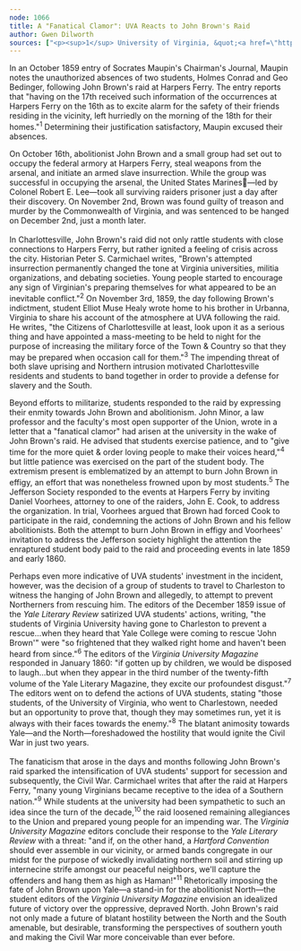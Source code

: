 ```yaml
---
node: 1066
title: A "Fanatical Clamor": UVA Reacts to John Brown's Raid
author: Gwen Dilworth
sources: ["<p><sup>1</sup> University of Virginia, &quot;<a href=\"http://juel.iath.virginia.edu/node/343?doc=/juel_display/chairman-journal/Sessions/session-036\">Session 36 of the Chairman&#39;s Journal</a>,&quot; <em>Journals of the Chairman of the Faculty</em> 12 (September 30, 1859-August 8, 1860).<br />\r\n\t<sup>2</sup> Carmichael, Peter S., <em>The Last Generation: Young Virginians in Peace, War, and Reunion</em> (Chapel Hill: University of North Carolina Press, 2005), 117.<br />\r\n\t<sup>3</sup> Elliot Muse Healy to Brother, November 3, 1859, Papers of the Healy family, 1859-1960, Accession #10496, Special Collections, University of Virginia Library, Charlottesville, VA.<br />\r\n\t<sup>4</sup> Carmichael, <em>Last Generation</em>, 109.<br />\r\n\t<sup>5</sup> Carmichael, <em>Last Generation</em>, 117.<br />\r\n\t<sup>6</sup> &quot;John Brown and Yale Literary Magazine,&quot; <em>Virginia University Magazine</em>, January 1860, 208.<br />\r\n\t<sup>7</sup> &quot;John Brown and Yale,&quot; 208.<br />\r\n\t<sup>8</sup> &quot;John Brown and Yale,&quot; 208.<br />\r\n\t<sup>9</sup> Carmichael, <em>Last Generation</em>, 117.<br />\r\n\t<sup>10</sup> Dilworth, Gwen, &quot;<a href=\"http://juel.iath.virginia.edu/node/1061\">The Destinies of the South Must Be Entrusted to Our Keeping&quot;:&nbsp; 1850s Secessionist and Pro-Slavery Thought at the University of Virginia</a>,&quot; <em>Jefferson&#39;s University-The Early Life</em>.<br />\r\n\t<sup>11</sup> &quot;John Brown and Yale,&quot; 208.</p>\r\n"]
---
```

<p>In an October 1859 entry of Socrates Maupin&#39;s Chairman&#39;s Journal, Maupin notes the unauthorized absences of two students, Holmes Conrad and Geo Bedinger, following John Brown&#39;s raid at Harpers Ferry. The entry reports that &quot;having on the 17th received such information of the occurrences at Harpers Ferry on the 16th as to excite alarm for the safety of their friends residing in the vicinity, left hurriedly on the morning of the 18th for their homes.&quot;<sup>1</sup> Determining their justification satisfactory, Maupin excused their absences.</p>
<p>On October 16th, abolitionist John Brown and a small group had set out to occupy the federal armory at Harpers Ferry, steal weapons from the arsenal, and initiate an armed slave insurrection. While the group was successful in occupying the arsenal, the United States Marines&mdash;led by Colonel Robert E. Lee&mdash;took all surviving raiders prisoner just a day after their discovery. On November 2nd, Brown was found guilty of treason and murder by the Commonwealth of Virginia, and was sentenced to be hanged on December 2nd, just a month later.<br />
	<br />
	In Charlottesville, John Brown&#39;s raid did not only rattle students with close connections to Harpers Ferry, but rather ignited a feeling of crisis across the city. Historian Peter S. Carmichael writes, &quot;Brown&#39;s attempted insurrection permanently changed the tone at Virginia universities, militia organizations, and debating societies. Young people started to encourage any sign of Virginian&#39;s preparing themselves for what appeared to be an inevitable conflict.&quot;<sup>2</sup> On November 3rd, 1859, the day following Brown&#39;s indictment, student Elliot Muse Healy wrote home to his brother in Urbanna, Virginia to share his account of the atmosphere at UVA following the raid. He writes, &quot;the Citizens of Charlottesville at least, look upon it as a serious thing and have appointed a mass-meeting to be held to night for the purpose of increasing the military force of the Town &amp; Country so that they may be prepared when occasion call for them.&quot;<sup>3</sup> The impending threat of both slave uprising and Northern intrusion motivated Charlottesville residents and students to band together in order to provide a defense for slavery and the South.</p>
<p>Beyond efforts to militarize, students responded to the raid by expressing their enmity towards John Brown and abolitionism. John Minor, a law professor and the faculty&#39;s most open supporter of the Union, wrote in a letter that a &quot;fanatical clamor&quot; had arisen at the university in the wake of John Brown&#39;s raid. He advised that students exercise patience, and to &quot;give time for the more quiet &amp; order loving people to make their voices heard,&quot;<sup>4</sup> but little patience was exercised on the part of the student body. The extremism present is emblematized by an attempt to burn John Brown in effigy, an effort that was nonetheless frowned upon by most students.<sup>5</sup> The Jefferson Society responded to the events at Harpers Ferry by inviting Daniel Voorhees, attorney to one of the raiders, John E. Cook, to address the organization. In trial, Voorhees argued that Brown had forced Cook to participate in the raid, condemning the actions of John Brown and his fellow abolitionists. Both the attempt to burn John Brown in effigy and Voorhees&#39; invitation to address the Jefferson society highlight the attention the enraptured student body paid to the raid and proceeding events in late 1859 and early 1860.</p>
<p>Perhaps even more indicative of UVA students&#39; investment in the incident, however, was the decision of a group of students to travel to Charleston to witness the hanging of John Brown and allegedly, to attempt to prevent Northerners from rescuing him. The editors of the December 1859 issue of the <em>Yale Literary Review</em> satirized UVA students&#39; actions, writing, &quot;the students of Virginia University having gone to Charleston to prevent a rescue&hellip;when they heard that Yale College were coming to rescue &#39;John Brown&#39;&quot; were &quot;so frightened that they walked right home and haven&#39;t been heard from since.&quot;<sup>6</sup> The editors of the&nbsp;<em>Virginia University Magazine</em> responded in January 1860: &quot;if gotten up by children, we would be disposed to laugh&hellip;but when they appear in the third number of the twenty-fifth volume of the Yale Literary Magazine, they excite our profoundest disgust.&quot;<sup>7</sup> The editors went on to defend the actions of UVA students, stating &quot;those students, of the University of Virginia, who went to Charlestown, needed but an opportunity to prove that, though they may sometimes run, yet it is always with their faces towards the enemy.&quot;<sup>8</sup> The blatant animosity towards Yale&mdash;and the North&mdash;foreshadowed the hostility that would ignite the Civil War in just two years.<br />
	<br />
	The fanaticism that arose in the days and months following John Brown&#39;s raid sparked the intensification of UVA students&#39; support for secession and subsequently, the Civil War. Carmichael writes that after the raid at Harpers Ferry, &quot;many young Virginians became receptive to the idea of a Southern nation.&quot;<sup>9</sup> While students at the university had been sympathetic to such an idea since the turn of the decade,<sup>10</sup> the raid loosened remaining allegiances to the Union and prepared young people for an impending war. The <em>Virginia University Magazine </em>editors conclude their response to the <em>Yale Literary Review</em> with a threat: &quot;and if, on the other hand, a <em>Hartford Convention</em> should ever assemble in our vicinity, or armed bands congregate in our midst for the purpose of wickedly invalidating northern soil and stirring up internecine strife amongst our peaceful neighbors, we&#39;ll capture the offenders and hang them as high as Haman!&quot;<sup>11</sup> Rhetorically imposing the fate of John Brown upon Yale&mdash;a stand-in for the abolitionist North&mdash;the student editors of the <em>Virginia University Magazine</em> envision an idealized future of victory over the oppressive, depraved North. John Brown&#39;s raid not only made a future of blatant hostility between the North and the South amenable, but desirable, transforming the perspectives of southern youth and making the Civil War more conceivable than ever before.</p>
